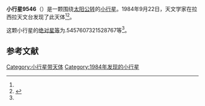 {{Infobox planet
| bgcolour = #FFFFC0
| name = 9546
| symbol = 
| image = 
| caption = 
| discovery = yes
| discovery_ref = 
| discoverer = {{link-en|亨利·德波鸿诺|Henri Debehogne}}
| discovery_site = [[拉西拉天文台|拉西拉天文台]] 
| discovered = 1984年9月22日
| designations = yes
| mp_name = 
| named_after = 
| alt_names = 1984 SD6/ 1953 TR1 / 1989 AP8 / 1991 RL33
| mp_category = [[主带小行星|主带小行星]]
| orbit_ref = <ref name="a">[http://ssd.jpl.nasa.gov/sbdb.cgi?sstr=9546 9546] {{Wayback|url=http://ssd.jpl.nasa.gov/sbdb.cgi?sstr=9546 |date=20210831102824 }}，小行星數據庫瀏覽器（JPL Small-Body Database Browser）－[[美国国家航空航天局|美国国家航空航天局]]喷气推进实验室</ref>
| epoch = 2456400.5 (2013年4月18日更新)
| aphelion = {{convert|2.652111434798187|AU|km|3|abbr=on|lk=out}}
| perihelion = {{convert|1.922966121493876|AU|km|3|abbr=on}}
| semimajor = {{convert|2.287538778146032|AU|km|3|abbr=on}}
| eccentricity = 0.159373323
| period = 1263.720772 [[日|日]]<br />3.46[[儒略年|儒略年]]
| avg_speed = 
| inclination = 5.853301916876018
| asc_node = 11.95627247974701
| mean_anomaly = 
| arg_peri = .5457607321528767
| satellites = 
| physical_characteristics = yes
| dimensions = 
| mass = 
| density = 
| surface_grav = 
| escape_velocity = 
| sidereal_day = 
| axial_tilt = 
| pole_ecliptic_lat = 
| pole_ecliptic_lon = 
| albedo = 
| temperatures= 
| temp_name1 = 
| mean_temp_1 = 
| max_temp_1 = 
| temp_name2 = 
| max_temp_2 = 
| spectral_type = 
| abs_magnitude = .5457607321528767
}}

'''小行星9546'''（{{lang-en|9546}}）是一颗围绕[[太阳|太阳]][[公转|公转]]的[[小行星|小行星]]。1984年9月22日，天文学家{{link-en|亨利·德波鸿诺|Henri Debehogne}}在拉西拉天文台发现了此天体<ref name="a" /><ref>{{cite news|title=小行星列表|url=http://cfa-www.harvard.edu/iau/lists/NumberedMPs.txt|accessdate=2013-07-08|newspaper=哈佛大学|archive-date=2008-05-17|archive-url=https://web.archive.org/web/20080517010638/http://cfa-www.harvard.edu/iau/lists/NumberedMPs.txt|dead-url=no}}</ref>。

这颗小行星的[[绝对星等|绝对星等]]为.5457607321528767等<ref name="a" />。

==参考文献==
{{reflist}}
{{Minor Planet Number|[[小行星9545|小行星9545]]|[[小行星9547|小行星9547]]}}

{{小天体}}

[[Category:小行星带天体|Category:小行星带天体]]
[[Category:1984年发现的小行星|Category:1984年发现的小行星]]

{{asteroid-stub}}